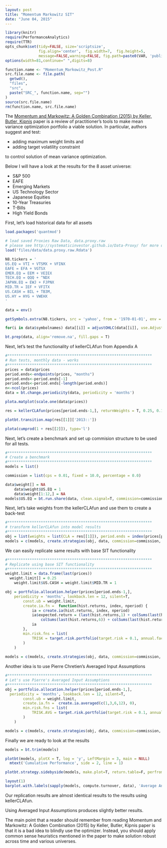```yaml
---
layout: post
title: "Momentum Markowitz SIT"
date: "June 04, 2015"
---
```

```r
library(knitr)
require(PerformanceAnalytics)
require(TTR)
opts_chunk$set(tidy=FALSE, size='scriptsize',
               fig.align='center',  fig.width=7,  fig.height=5, 
               message=FALSE,warning=FALSE, fig.path=paste0(VAR, 'public/images/2015-06-04-Momentum_Markowitz/'))
options(width=81,continue=" ",digits=8)
```

```r
function.name <- "Momentum_Markowitz_Post.R"
src.file.name <- file.path(
  getwd(), 
  "files", 
  "src", 
  paste("SRC_", function.name, sep="")
)
source(src.file.name)
rm(function.name, src.file.name)
```

The [Momentum and Markowitz: A Golden Combination (2015) by Keller, Butler, Kipnis](http://papers.ssrn.com/sol3/papers.cfm?abstract_id=2606884) paper is a review of practitioner's tools to make mean variance optimization portfolio a viable solution. In particular, authors suggest and test:

* adding maximum weight limits and
* adding target volatility constraint

to control solution of mean variance optimization.

Below I will have a look at the results for the 8 asset universe:

* S&P 500
* EAFE
* Emerging Markets
* US Technology Sector
* Japanese Equities
* 10-Year Treasuries
* T-Bills
* High Yield Bonds

First, let's load historical data for all assets

```r
load.packages('quantmod')

# load saved Proxies Raw Data, data.proxy.raw
# please see http://systematicinvestor.github.io/Data-Proxy/ for more details
load('files/data/data.proxy.raw.Rdata')

N8.tickers = '
US.EQ = VTI + VTSMX + VFINX
EAFE = EFA + VGTSX
EMER.EQ = EEM + VEIEX
TECH.EQ = QQQ + ^NDX
JAPAN.EQ = EWJ + FJPNX
MID.TR = IEF + VFITX
US.CASH = BIL + TB3M,
US.HY = HYG + VWEHX
'

data = env()

getSymbols.extra(N8.tickers, src = 'yahoo', from = '1970-01-01', env = data, raw.data = data.proxy.raw, set.symbolnames = T, auto.assign = T)

for(i in data$symbolnames) data[[i]] = adjustOHLC(data[[i]], use.Adjusted=T)

bt.prep(data, align='remove.na', fill.gaps = T)
```

Next, let's test the functionality of kellerCLAfun from Appendix A

```r
#*****************************************************************
# Run tests, monthly data - works
#*****************************************************************
prices = data$prices
period.ends<-endpoints(prices, "months")
period.ends<-period.ends[-1]
period.ends<-period.ends[-length(period.ends)]
n<-ncol(prices)
data = bt.change.periodicity(data, periodicity = 'months')

plota.matplot(scale.one(data$prices))

res = kellerCLAfun(prices[period.ends-1,], returnWeights = T, 0.25, 0.1, c('US.CASH', 'MID.TR'))

plotbt.transition.map(res[[1]]['2013::'])

plota(cumprod(1 + res[[2]]), type='l')
```

Next, let's create a benchmark and set up commision structure to be used for all tests.

```r
#*****************************************************************
# Create a benchmark
#*****************************************************************
models = list()  

commission = list(cps = 0.01, fixed = 10.0, percentage = 0.0)

data$weight[] = NA
	data$weight$US.EQ = 1
	data$weight[1:12,] = NA
models$US.EQ = bt.run.share(data, clean.signal=T, commission=commission, trade.summary=T, silent=T)
```

Next, let's take weights from the kellerCLAfun and use them to create a back-test

```r
#*****************************************************************
# transform kellerCLAfun into model results
#*****************************************************************
obj = list(weights = list(CLA = res[[1]]), period.ends = index(prices[period.ends,])[-1:-12])
models = c(models, create.strategies(obj, data, commission=commission, trade.summary=T, silent=T)$models)
```

We can easily replicate same results with base SIT functionality

```r
#*****************************************************************
# Replicate using base SIT functionality
#*****************************************************************
weight.limit = data.frame(last(prices))
  weight.limit[] = 0.25
	weight.limit$US.CASH = weight.limit$MID.TR = 1

obj = portfolio.allocation.helper(prices[period.ends-1,], 
	periodicity = 'months', lookback.len = 12, silent=T, 
		const.ub = weight.limit,
		create.ia.fn = 	function(hist.returns, index, nperiod) {
			ia = create.ia(hist.returns, index, nperiod)
			ia$expected.return = (last(hist.returns,1) + colSums(last(hist.returns,3)) + 
				colSums(last(hist.returns,6)) + colSums(last(hist.returns,12))) / 22
			ia
		},
		min.risk.fns = list(
			TRISK = target.risk.portfolio(target.risk = 0.1, annual.factor=12)
		)
	)
	
models = c(models, create.strategies(obj, data, commission=commission, trade.summary=T, silent=T)$models)
```

Another idea is to use Pierre Chretien's Averaged Input Assumptions

```r
#*****************************************************************
# Let's use Pierre's Averaged Input Assumptions 
#*****************************************************************
obj = portfolio.allocation.helper(prices[period.ends-1,], 
  periodicity = 'months', lookback.len = 12, silent=T, 
		const.ub = weight.limit,
		create.ia.fn = 	create.ia.averaged(c(1,3,6,12), 0),
		min.risk.fns = list(
			TRISK.AVG = target.risk.portfolio(target.risk = 0.1, annual.factor=12)
		)
	)

models = c(models, create.strategies(obj, data, commission=commission, trade.summary=T, silent=T)$models)


```

Finally we are ready to look at the results

```r
models = bt.trim(models)

plotbt(models, plotX = T, log = 'y', LeftMargin = 3, main = NULL)
  mtext('Cumulative Performance', side = 2, line = 1)

plotbt.strategy.sidebyside(models, make.plot=T, return.table=F, perfromance.fn = engineering.returns.kpi)

layout(1)
barplot.with.labels(sapply(models, compute.turnover, data), 'Average Annual Portfolio Turnover')
```

Our replication results are almost identical results to the results using kellerCLAfun.

Using Averaged Input Assumptions produces slightly better results.

The main point that a reader should remember from reading Momentum and Markowitz: A Golden Combination (2015) by Keller, Butler, Kipnis paper is that it is a bad idea to blindly use the optimizer. Instead, you should apply common sense heuristics mentioned in the paper to make solution robust across time and various universes.